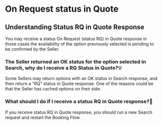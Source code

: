 ﻿---
sidebar_position: 2
---

#  On Request status in Quote
## Understanding Status RQ in Quote Response
You may receive a status On Request (status RQ) in Quote response in those cases the availability of the option previously selected is pending to be confirmed by the Seller.

### The Seller returned an OK status for the option selected in Search, why do I receive a RQ Status in Quote?💡
Some Sellers may return options with an OK status in Search response, and then return a "RQ" status in Quote response. One of the reasons could be that the Seller has cached options on their side.

### What should I do if I receive a status RQ in Quote response?🔄
If you receive status RQ in Quote response, you should run a new Search request and restart the Booking Flow.


 <TipContactCustomerCare/>


 


